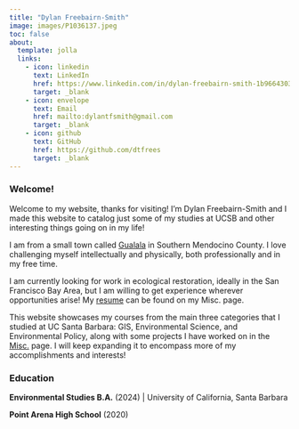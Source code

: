 ```yaml
---
title: "Dylan Freebairn-Smith"
image: images/P1036137.jpeg
toc: false
about: 
  template: jolla
  links:
    - icon: linkedin
      text: LinkedIn
      href: https://www.linkedin.com/in/dylan-freebairn-smith-1b9664303/
      target: _blank
    - icon: envelope
      text: Email
      href: mailto:dylantfsmith@gmail.com
      target: _blank
    - icon: github
      text: GitHub
      href: https://github.com/dtfrees
      target: _blank
---
```


### Welcome!

Welcome to my website, thanks for visiting! I'm Dylan Freebairn-Smith and I made this website to catalog just some of my studies at UCSB and other interesting things going on in my life!

I am from a small town called [Gualala](https://www.gualala.com/) in Southern Mendocino County. I love challenging myself intellectually and physically, both professionally and in my free time.

I am currently looking for work in ecological restoration, ideally in the San Francisco Bay Area, but I am willing to get experience wherever opportunities arise! My [resume](https://dtfrees.github.io/posts/2024-07-24-resume/) can be found on my Misc. page.

This website showcases my courses from the main three categories that I studied at UC Santa Barbara: GIS, Environmental Science, and Environmental Policy, along with some projects I have worked on in the [Misc.](https://dtfrees.github.io/posts.html) page. I will keep expanding it to encompass more of my accomplishments and interests!

### Education

**Environmental Studies B.A.** (2024) \| University of California, Santa Barbara

**Point Arena High School** (2020)
